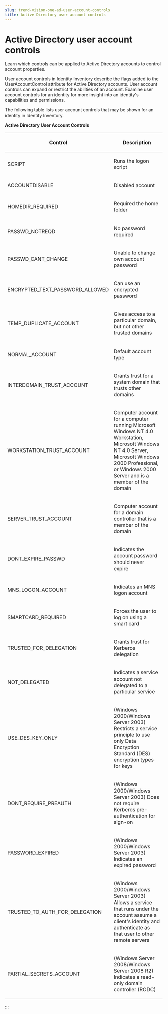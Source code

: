 ```yaml
---
slug: trend-vision-one-ad-user-account-controls
title: Active Directory user account controls
---
```

# Active Directory user account controls

Learn which controls can be applied to Active Directory accounts to control account properties.

User account controls in Identity Inventory describe the flags added to the UserAccountControl attribute for Active Directory accounts. User account controls can expand or restrict the abilities of an account. Examine user account controls for an identity for more insight into an identity's capabilities and permissions.

The following table lists user account controls that may be shown for an identity in Identity Inventory.

**Active Directory User Account Controls**

<table>
<colgroup>
<col style="width: 25%" />
<col style="width: 75%" />
</colgroup>
<thead>
<tr>
<th><p>Control</p></th>
<th><p>Description</p></th>
</tr>
</thead>
<tbody>
<tr>
<td><p>SCRIPT</p></td>
<td><p>Runs the logon script</p></td>
</tr>
<tr>
<td><p>ACCOUNTDISABLE</p></td>
<td><p>Disabled account</p></td>
</tr>
<tr>
<td><p>HOMEDIR_REQUIRED</p></td>
<td><p>Required the home folder</p></td>
</tr>
<tr>
<td><p>PASSWD_NOTREQD</p></td>
<td><p>No password required</p></td>
</tr>
<tr>
<td><p>PASSWD_CANT_CHANGE</p></td>
<td><p>Unable to change own account password</p></td>
</tr>
<tr>
<td><p>ENCRYPTED_TEXT_PASSWORD_ALLOWED</p></td>
<td><p>Can use an encrypted password</p></td>
</tr>
<tr>
<td><p>TEMP_DUPLICATE_ACCOUNT</p></td>
<td><p>Gives access to a particular domain, but not other trusted domains</p></td>
</tr>
<tr>
<td><p>NORMAL_ACCOUNT</p></td>
<td><p>Default account type</p></td>
</tr>
<tr>
<td><p>INTERDOMAIN_TRUST_ACCOUNT</p></td>
<td><p>Grants trust for a system domain that trusts other domains</p></td>
</tr>
<tr>
<td><p>WORKSTATION_TRUST_ACCOUNT</p></td>
<td><p>Computer account for a computer running Microsoft Windows NT 4.0 Workstation, Microsoft Windows NT 4.0 Server, Microsoft Windows 2000 Professional, or Windows 2000 Server and is a member of the domain</p></td>
</tr>
<tr>
<td><p>SERVER_TRUST_ACCOUNT</p></td>
<td><p>Computer account for a domain controller that is a member of the domain</p></td>
</tr>
<tr>
<td><p>DONT_EXPIRE_PASSWD</p></td>
<td><p>Indicates the account password should never expire</p></td>
</tr>
<tr>
<td><p>MNS_LOGON_ACCOUNT</p></td>
<td><p>Indicates an MNS logon account</p></td>
</tr>
<tr>
<td><p>SMARTCARD_REQUIRED</p></td>
<td><p>Forces the user to log on using a smart card</p></td>
</tr>
<tr>
<td><p>TRUSTED_FOR_DELEGATION</p></td>
<td><p>Grants trust for Kerberos delegation</p></td>
</tr>
<tr>
<td><p>NOT_DELEGATED</p></td>
<td><p>Indicates a service account not delegated to a particular service</p></td>
</tr>
<tr>
<td><p>USE_DES_KEY_ONLY</p></td>
<td><p>(Windows 2000/Windows Server 2003) Restricts a service principle to use only Data Encryption Standard (DES) encryption types for keys</p></td>
</tr>
<tr>
<td><p>DONT_REQUIRE_PREAUTH</p></td>
<td><p>(Windows 2000/Windows Server 2003) Does not require Kerberos pre-authentication for sign-on</p></td>
</tr>
<tr>
<td><p>PASSWORD_EXPIRED</p></td>
<td><p>(Windows 2000/Windows Server 2003) Indicates an expired password</p></td>
</tr>
<tr>
<td><p>TRUSTED_TO_AUTH_FOR_DELEGATION</p></td>
<td><p>(Windows 2000/Windows Server 2003) Allows a service that runs under the account assume a client's identity and authenticate as that user to other remote servers</p></td>
</tr>
<tr>
<td><p>PARTIAL_SECRETS_ACCOUNT</p></td>
<td><p>(Windows Server 2008/Windows Server 2008 R2) Indicates a read-only domain controller (RODC)</p></td>
</tr>
</tbody>
</table>
:::
